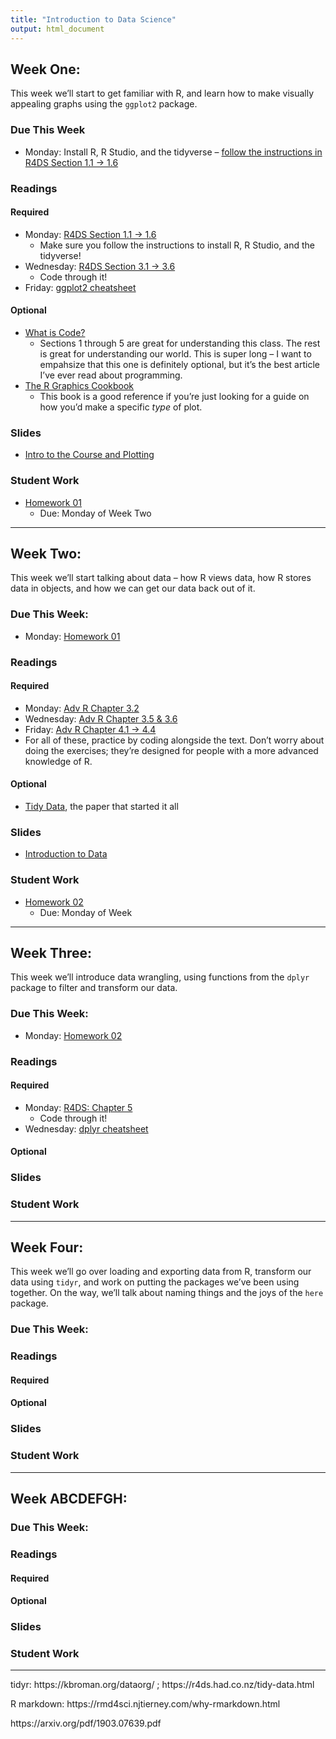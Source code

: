 ```yaml
---
title: "Introduction to Data Science"
output: html_document
---
```


## Week One:

This week we'll start to get familiar with R, and learn how to make visually 
appealing graphs using the `ggplot2` package.

### Due This Week

* Monday: Install R, R Studio, and the tidyverse -- [follow the instructions in R4DS Section 1.1 -> 1.6](https://r4ds.had.co.nz/introduction.html)

### Readings

#### Required

* Monday: [R4DS Section 1.1 -> 1.6](https://r4ds.had.co.nz/introduction.html)
    * Make sure you follow the instructions to install R, R Studio, and the 
      tidyverse!
* Wednesday: [R4DS Section 3.1 -> 3.6](https://r4ds.had.co.nz/data-visualisation.html)
    * Code through it!
* Friday: [ggplot2 cheatsheet](https://rstudio.com/wp-content/uploads/2015/03/ggplot2-cheatsheet.pdf)

#### Optional

* [What is Code?](https://www.bloomberg.com/graphics/2015-paul-ford-what-is-code/)
    * Sections 1 through 5 are great for understanding this class. The rest is 
      great for understanding our world. This is super long -- I want to 
      empahsize that this one is definitely optional, but it's the best article 
      I've ever read about programming.
* [The R Graphics Cookbook](https://r-graphics.org/)
    * This book is a good reference if you're just looking for a guide on how 
      you'd make a specific _type_ of plot.

### Slides

* [Intro to the Course and Plotting](01/01-intro-plotting.html)

### Student Work

* [Homework 01](01/01-hw.Rmd)
    * Due: Monday of Week Two

<hr>

## Week Two:

This week we'll start talking about data -- how R views data, how R stores data
in objects, and how we can get our data back out of it.

### Due This Week:

* Monday: [Homework 01](01/01-hw.Rmd)

### Readings

#### Required

* Monday: [Adv R Chapter 3.2](https://adv-r.hadley.nz/vectors-chap.html)
* Wednesday: [Adv R Chapter 3.5 & 3.6](https://adv-r.hadley.nz/vectors-chap.html)
* Friday: [Adv R Chapter 4.1 -> 4.4](https://adv-r.hadley.nz/subsetting.html)
* For all of these, practice by coding alongside the text. Don't worry about 
  doing the exercises; they're designed for people with a more advanced 
  knowledge of R.

#### Optional

* [Tidy Data](https://vita.had.co.nz/papers/tidy-data.pdf), the paper that 
  started it all
  
### Slides

* [Introduction to Data](02/02-data.html)

### Student Work

* [Homework 02](02/02-hw.Rmd)
    * Due: Monday of Week 
    
<hr>

## Week Three:

This week we'll introduce data wrangling, using functions from the `dplyr` 
package to filter and transform our data.

### Due This Week:

* Monday: [Homework 02](02/02-hw.Rmd)

### Readings

#### Required

* Monday: [R4DS: Chapter 5](https://r4ds.had.co.nz/transform.html)
    * Code through it!
* Wednesday: [dplyr cheatsheet](https://github.com/rstudio/cheatsheets/raw/master/data-transformation.pdf)

#### Optional

### Slides

### Student Work

<hr>

## Week Four:

This week we'll go over loading and exporting data from R, transform our data 
using `tidyr`, and work on putting the packages we've been using together. On 
the way, we'll talk about naming things and the joys of the `here` package.

### Due This Week:

### Readings

#### Required

#### Optional

### Slides

### Student Work

<hr>

## Week ABCDEFGH:

### Due This Week:

### Readings

#### Required

#### Optional

### Slides

### Student Work

<hr>

tidyr: https://kbroman.org/dataorg/ ; https://r4ds.had.co.nz/tidy-data.html

R markdown: https://rmd4sci.njtierney.com/why-rmarkdown.html

https://arxiv.org/pdf/1903.07639.pdf